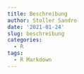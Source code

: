 ```yaml
---
title: Beschreibung
author: Stoller Sandro
date: '2021-01-24'
slug: beschreibung
categories:
  - R
tags:
  - R Markdown
---
```

